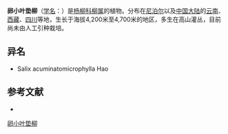 {{Speciesbox
| name = 卵小叶垫柳
| status = 
| status_system = 
| image =
| genus = Salix
| species = ovatomicrophylla
| authority = Hao
}}

'''卵小叶垫柳'''（[[学名|学名]]：{{lang|la|''Salix ovatomicrophylla''}}）是[[杨柳科|杨柳科]][[柳属|柳属]]的植物。分布在[[尼泊尔|尼泊尔]]以及[[中国大陆|中国大陆]]的[[云南|云南]]、[[西藏|西藏]]、[[四川|四川]]等地，生长于海拔4,200米至4,700米的地区，多生在高山灌丛，目前尚未由人工引种栽培。

== 异名 ==
* Salix acuminatomicrophylla Hao

== 参考文献 ==
<div class="references-small">
* {{cite web| url =http://www.bioinfo.cn/db05/KmzwSpecies.php?action=view&id=20539| title =卵小叶垫柳| work =《中国高等植物数据库全库》| publisher =中国科学院微生物研究所| author =昆明植物研究所| accessdate =2009-02-25| deadurl =yes| archiveurl =https://web.archive.org/web/20160305014956/http://www.bioinfo.cn/db05/KmzwSpecies.php?action=view&id=20539| archivedate =2016-03-05}}
</div>
{{Taxonbar|from=Q10910643}}

[[Category:柳属|卵小叶垫柳]]


{{植物小作品}}